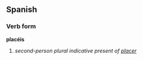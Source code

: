 ==Spanish==
===Verb form===
'''placéis'''

# ''second-person plural indicative present of [[placer]]''